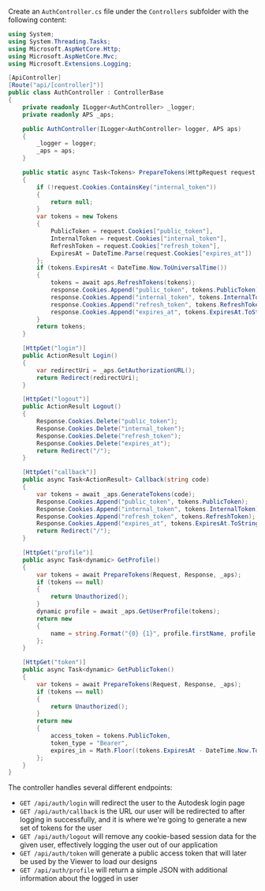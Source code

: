 Create an `AuthController.cs` file under the `Controllers` subfolder with the following content:

```csharp title="Controllers/AuthController.cs"
using System;
using System.Threading.Tasks;
using Microsoft.AspNetCore.Http;
using Microsoft.AspNetCore.Mvc;
using Microsoft.Extensions.Logging;

[ApiController]
[Route("api/[controller]")]
public class AuthController : ControllerBase
{
    private readonly ILogger<AuthController> _logger;
    private readonly APS _aps;

    public AuthController(ILogger<AuthController> logger, APS aps)
    {
        _logger = logger;
        _aps = aps;
    }

    public static async Task<Tokens> PrepareTokens(HttpRequest request, HttpResponse response, APS aps)
    {
        if (!request.Cookies.ContainsKey("internal_token"))
        {
            return null;
        }
        var tokens = new Tokens
        {
            PublicToken = request.Cookies["public_token"],
            InternalToken = request.Cookies["internal_token"],
            RefreshToken = request.Cookies["refresh_token"],
            ExpiresAt = DateTime.Parse(request.Cookies["expires_at"])
        };
        if (tokens.ExpiresAt < DateTime.Now.ToUniversalTime())
        {
            tokens = await aps.RefreshTokens(tokens);
            response.Cookies.Append("public_token", tokens.PublicToken);
            response.Cookies.Append("internal_token", tokens.InternalToken);
            response.Cookies.Append("refresh_token", tokens.RefreshToken);
            response.Cookies.Append("expires_at", tokens.ExpiresAt.ToString());
        }
        return tokens;
    }

    [HttpGet("login")]
    public ActionResult Login()
    {
        var redirectUri = _aps.GetAuthorizationURL();
        return Redirect(redirectUri);
    }

    [HttpGet("logout")]
    public ActionResult Logout()
    {
        Response.Cookies.Delete("public_token");
        Response.Cookies.Delete("internal_token");
        Response.Cookies.Delete("refresh_token");
        Response.Cookies.Delete("expires_at");
        return Redirect("/");
    }

    [HttpGet("callback")]
    public async Task<ActionResult> Callback(string code)
    {
        var tokens = await _aps.GenerateTokens(code);
        Response.Cookies.Append("public_token", tokens.PublicToken);
        Response.Cookies.Append("internal_token", tokens.InternalToken);
        Response.Cookies.Append("refresh_token", tokens.RefreshToken);
        Response.Cookies.Append("expires_at", tokens.ExpiresAt.ToString());
        return Redirect("/");
    }

    [HttpGet("profile")]
    public async Task<dynamic> GetProfile()
    {
        var tokens = await PrepareTokens(Request, Response, _aps);
        if (tokens == null)
        {
            return Unauthorized();
        }
        dynamic profile = await _aps.GetUserProfile(tokens);
        return new
        {
            name = string.Format("{0} {1}", profile.firstName, profile.lastName)
        };
    }

    [HttpGet("token")]
    public async Task<dynamic> GetPublicToken()
    {
        var tokens = await PrepareTokens(Request, Response, _aps);
        if (tokens == null)
        {
            return Unauthorized();
        }
        return new
        {
            access_token = tokens.PublicToken,
            token_type = "Bearer",
            expires_in = Math.Floor((tokens.ExpiresAt - DateTime.Now.ToUniversalTime()).TotalSeconds)
        };
    }
}
```

The controller handles several different endpoints:

- `GET /api/auth/login` will redirect the user to the Autodesk login page
- `GET /api/auth/callback` is the URL our user will be redirected to after logging in successfully,
and it is where we're going to generate a new set of tokens for the user
- `GET /api/auth/logout` will remove any cookie-based session data for the given user, effectively
logging the user out of our application
- `GET /api/auth/token` will generate a public access token that will later be used by the Viewer
to load our designs
- `GET /api/auth/profile` will return a simple JSON with additional information about the logged in user
